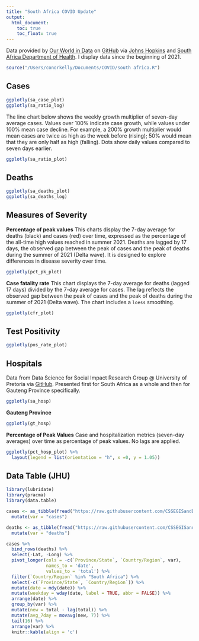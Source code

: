 ```yaml
---
title: "South Africa COVID Update"
output: 
  html_document:
    toc: true
    toc_float: true
---
```


Data provided by [Our World in Data](https://ourworldindata.org/) on [GitHub](https://github.com/owid/covid-19-data/tree/master/public/data) via [Johns Hopkins](https://github.com/CSSEGISandData/COVID-19) and [South Africa Department of Health](https://sacoronavirus.co.za/). I display data since the beginning of 2021.

```r
source("/Users/conorkelly/Documents/COVID/south africa.R")
```
## Cases

```r
ggplotly(sa_case_plot)
ggplotly(sa_ratio_log)

```

The line chart below shows the weekly growth multiplier of seven-day average cases. Values over 100% indicate case growth, while values under 100% mean case decline. For example, a 200% growth multiplier would mean cases are twice as high as the week before (rising); 50% would mean that they are only half as high (falling). Dots show daily values compared to seven days earlier. 

```r

ggplotly(sa_ratio_plot)
```

## Deaths

```r
ggplotly(sa_deaths_plot)
ggplotly(sa_deaths_log)
```

## Measures of Severity

**Percentage of peak values**
This charts display the 7-day average for deaths (black) and cases (red) over time, expressed as the percentage of the all-time high values reached in summer 2021. Deaths are lagged by 17 days, the observed gap between the peak of cases and the peak of deaths during the summer of 2021 (Delta wave). It is designed to explore differences in disease severity over time.

```r
ggplotly(pct_pk_plot)
```

**Case fatality rate**
This chart displays the 7-day average for deaths (lagged 17 days) divided by the 7-day average for cases. The lag reflects the observed gap between the peak of cases and the peak of deaths during the summer of 2021 (Delta wave). The chart includes a `loess` smoothing. 


```r
ggplotly(cfr_plot)
```

## Test Positivity 

```r
ggplotly(pos_rate_plot)

```
## Hospitals
Data from Data Science for Social Impact Research Group @ University of Pretoria via [GitHub]('https://github.com/dsfsi/covid19za/blob/master/data/covid19za_provincial_raw_hospitalization.csv'). Presented first for South Africa as a whole and then for Gauteng Province specifically.


```r
ggplotly(sa_hosp)
```

**Gauteng Province**

```r
ggplotly(gt_hosp)
```

**Percentage of Peak Values** 
Case and hospitalization metrics (seven-day averages) over time as percentage of peak values. No lags are applied.

```r
ggplotly(pct_hosp_plot) %>%
  layout(legend = list(orientation = "h", x =0, y = 1.05))
```


## Data Table (JHU)

```r
library(lubridate)
library(pracma)
library(data.table)

cases <- as_tibble(fread("https://raw.githubusercontent.com/CSSEGISandData/COVID-19/master/csse_covid_19_data/csse_covid_19_time_series/time_series_covid19_confirmed_global.csv")) %>%
  mutate(var = "cases")

deaths <- as_tibble(fread("https://raw.githubusercontent.com/CSSEGISandData/COVID-19/master/csse_covid_19_data/csse_covid_19_time_series/time_series_covid19_deaths_global.csv")) %>%
  mutate(var = "deaths")

cases %>%
  bind_rows(deaths) %>%
  select(-Lat, -Long) %>%
  pivot_longer(cols = -c(`Province/State`, `Country/Region`, var),
               names_to = 'date',
               values_to = 'total') %>%
  filter(`Country/Region` %in% "South Africa") %>%
  select(-c(`Province/State`, `Country/Region`)) %>%
  mutate(date = mdy(date)) %>%
  mutate(weekday = wday(date, label = TRUE, abbr = FALSE)) %>%
  arrange(date) %>%
  group_by(var) %>%
  mutate(new = total - lag(total)) %>%
  mutate(avg_7day = movavg(new, 7)) %>%
  tail(16) %>%
  arrange(var) %>%
  knitr::kable(align = 'c')
  
```

